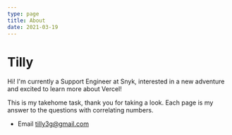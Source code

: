 ```yaml
---
type: page
title: About
date: 2021-03-19
---
```


# Tilly

Hi! I'm currently a Support Engineer at Snyk, interested in a new adventure and excited to learn more about Vercel!

This is my takehome task, thank you for taking a look. Each page is my answer to the questions with correlating numbers.

- Email tilly3g@gmail.com
